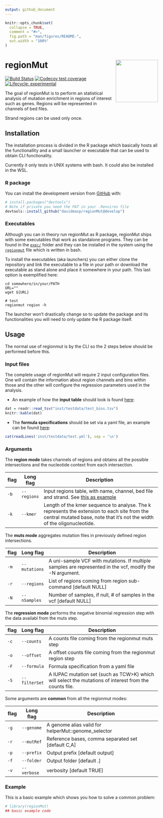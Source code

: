 ```yaml
---
output: github_document
---
```


<!-- README.md is generated from README.Rmd. Please edit that file -->

```r
knitr::opts_chunk$set(
  collapse = TRUE,
  comment = "#>",
  fig.path = "man/figures/README-",
  out.width = "100%"
)
```

# regionMut <img src='man/figures/logo.png' align="right" height="139" />

<!-- badges: start -->
[![Build Status](https://travis-ci.com/davidmasp/regionMut.svg?token=8QucVjrW7PEstyRg4eFq&branch=develop)](https://travis-ci.com/davidmasp/regionMut)
[![Codecov test coverage](https://codecov.io/gh/davidmasp/regionMut/branch/master/graph/badge.svg)](https://codecov.io/gh/davidmasp/regionMut?branch=master)
[![Lifecycle: experimental](https://img.shields.io/badge/lifecycle-experimental-orange.svg)](https://www.tidyverse.org/lifecycle/#experimental)
<!-- badges: end -->

The goal of regionMut is to perform an statistical analysis of mutation
enrichment in regions of interest such as genes. Regions will be represented
in channels of bed files.

Strand regions can be used only once.

## Installation

The installation process is divided in the R package which basically
hosts all the functionallity and a small launcher or executable that
can be used to obtain CLI functionality. 

Currently it only tests in UNIX systems with bash. It could also be installed
in the WSL.

### R package

<!--
You can install the released version of regionMut from 
[CRAN](https://CRAN.R-project.org) with:

``` r
install.packages("regionMut")
```
-->

You can install the development version from [GitHub](https://github.com/) with:

``` r
# install.packages("devtools")
# Note if private you need the PAT in your .Renviron file
devtools::install_github("davidmasp/regionMut@develop")
```

### Executables

Although you can in theory run regionMut as R package, regionMut ships
with some executables that work as standalone programs.
They can be found in the [`exec/`](exec/) folder and they can be installed
in the system using the [`regionmut`](regionmut) file which is written in 
bash.

To install the executables (aka launchers) you can either clone the repository
and link the
executable to a file in your path or download the executable as stand alone
and place it somewhere in your path.
This last option is exemplified here:

```
cd somewhere/in/your/PATH
URL=""
wget ${URL}

# test
regionmut region -h
```

The launcher won't drastically change so to update the package and its 
functionalities you will need to only update the R package itself.


## Usage

The normal use of regionmut is by the CLI so the 2 steps below should be
performed before this.

### Input files

The complete usage of regionMut will require 2 input configuration files.
One will contain the information about region channels and bins within those
and the other will configure the regression parameters used in the
analysis.

* An example of how the **input table** should look is
found [here](inst/testdata/test_bins.tsv):

```r
dat = readr::read_tsv("inst/testdata/test_bins.tsv")
knitr::kable(dat)
```

* The **formula specifications** should be set via a yaml file, an example can be
found [here](test.yml):

```r
cat(readLines('inst/testdata/test.yml'), sep = '\n')
```

### Arguments

The **region mode** takes channels of regions and obtains
all the possible intersections and the
nucleotide context from each intersection.

| flag | Long flag | Description |
|------|-----------|-------------------------------------------------------------------------------------------------------------------------------------------------------------------------|
| `-b` | `--regions` | Input regions table, with name, channel, bed file and strand. See [this as example](inst/testdata/channels_bins.tsv) |
| `-k` | `--kmer` | Length of the kmer sequence to analyse. The k represents the extension to each site from the central mutated base, note that it's not the width of the oligonucleotide. |

The **muts mode** aggregates mutation files in previously defined
region intersections.

| flag | Long flag | Description |
|------|---------------|----------------------------------------------------------------------------------------------------------|
| `-m` | `--mutations` | A uni-sample VCF with mutations. If multiple samples are represented in the vcf, modify the -N argument. |
| `-r` | `--regions` | List of regions coming from region sub-command [default NULL] |
| `-N` | `--nSamples` | Number of samples, if null, # of samples in the vcf [default NULL] |

The **regression mode** performs the negative binomial regression step with
the data availabl from the muts step.

| flag | Long flag | Description |
|------|---------------|--------------------------------------------------------------------------------------------------------|
| `-c` | `--counts` | A counts file coming from the regionmut muts step |
| `-o` | `--offset` | A offset counts file coming from the regionmut region step |
| `-F` | `--formula` | Formula specification from a yaml file |
| `-S` | `--filterSet` | A IUPAC mutation set (such as TCW>K) which will select the mutations of interest from the counts file. |

Some arguments are **common** from all the regionmut modes:

| flag | Long flag | Description |
|------|-----------|------------------------------------------------|
| `-g` | `--genome` | A genome alias valid for helperMut::genome_selector |
| `-r` | `--mutRef` | Reference bases, comma separated set [default C,A] |
| `-p` | `--prefix` | Output prefix [default output] |
| `-f` | `--folder` | Output folder [default .] |
| `-v` | `--verbose` | verbosity [default TRUE] |

### Example

This is a basic example which shows you how to solve a common problem:

```r
# library(regionMut)
## basic example code
```

